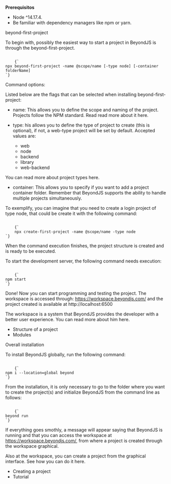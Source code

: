 
<Title>Comienzo rápido</Title>

**Prerequisitos**

-   Node ^14.17.4.
-   Be familiar with dependency managers like npm or yarn.

<Subtitle>beyond-first-project</Subtitle>

To begin with, possibly the easiest way to start a project in BeyondJS is through the beyond-first-project.

<Code>
	{`
npx beyond-first-project -name @scope/name [-type node] [-container folderName]
`}
</Code>

Command options:

Listed below are the flags that can be selected when installing beyond-first-project:

-   name: This allows you to define the scope and naming of the project. Projects follow the NPM standard. Read read more about it <Link to="/docs/intro#projects">here.</Link>
-   type: his allows you to define the type of project to create (this is optional), if not, a web-type project will be set by default. Accepted values ​​are:

    -   web
    -   node
    -   backend
    -   library
    -   web-backend

You can read more about project types <Link to="/docs/projects/types">here.</Link>

-   container: This allows you to specify if you want to add a project container folder. Remember that BeyondJS supports the ability to handle multiple projects simultaneously.

To exemplify, you can imagine that you need to create a login project of type node, that could be create it with the following command:

<Code>
	{`
    npx create-first-project -name @scope/name -type node
`}
</Code>

When the command execution finishes, the project structure is created and is ready to be executed.

To start the development server, the following command needs execution:

<Code>
	{`
npm start
`}
</Code>

Done! Now you can start programming and testing the project. The workspace is accessed through: <ELink to="https://workspace.beyondjs.com/">https://workspace.beyondjs.com/</ELink> and the project created is available at <ELink to="http://localhost:6500">http://localhost:6500</ELink>

The workspace is a system that BeyondJS provides the developer with a better user experience. You can read more about him <Link to="/docs/workspace">here.</Link>

-   <Link to="/docs/projects/structure">Structure of a project</Link>
-   <Link to="/docs/modules/intro">Modules</Link>

<Subtitle>Overall installation</Subtitle>

To install BeyondJS globally, run the following command:

<Code>
	{`
npm i --location=global beyond
`}
</Code>

From the installation, it is only necessary to go to the folder where you want to create the project(s) and initialize BeyondJS from the command line as follows:

<Code>
	{`
beyond run
`}
</Code>

If everything goes smothly, a message will appear saying that BeyondJS is running and that you can access the workspace at <ELink to="https://workspace.beyondjs.com/">https://workspace.beyondjs.com/</ELink>, from where a project is created through the workspace graphical.

Also at the workspace, you can create a project from the graphical interface. See how you can do it <Link to="/docs/projects/create">here.</Link>

-   <Link to="/docs/project/create">Creating a project</Link>
-   <Link to="/docs/tutorial/web">Tutorial</Link>
